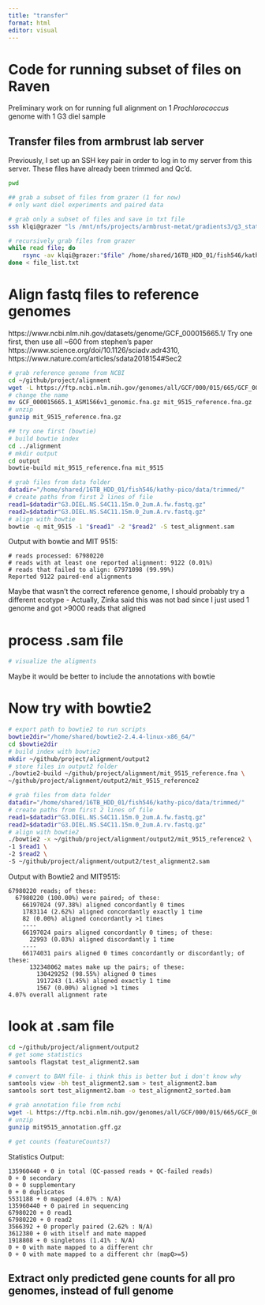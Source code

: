 ```yaml
---
title: "transfer"
format: html
editor: visual
---
```


# Code for running subset of files on Raven
Preliminary work on for running full alignment on 1 _Prochlorococcus_ genome with 1 G3 diel sample

## Transfer files from armbrust lab server
Previously, I set up an SSH key pair in order to log in to my server from this server. These files have already been trimmed and Qc'd.


```bash
pwd
```


```bash
## grab a subset of files from grazer (1 for now)
# only want diel experiments and paired data

# grab only a subset of files and save in txt file
ssh klqi@grazer "ls /mnt/nfs/projects/armbrust-metat/gradients3/g3_station_ns_metat/qc_data/G3.DIEL*.fastq.gz | grep -v '.unpaired.fastq.gz'" | head -n 6 > file_list.txt

# recursively grab files from grazer
while read file; do
    rsync -av klqi@grazer:"$file" /home/shared/16TB_HDD_01/fish546/kathy-pico/data/trimmed/
done < file_list.txt
```

# Align fastq files to reference genomes

https://www.ncbi.nlm.nih.gov/datasets/genome/GCF_000015665.1/ Try one first, then use all \~600 from stephen's paper https://www.science.org/doi/10.1126/sciadv.adr4310, https://www.nature.com/articles/sdata2018154#Sec2

```bash
# grab reference genome from NCBI
cd ~/github/project/alignment
wget -L https://ftp.ncbi.nlm.nih.gov/genomes/all/GCF/000/015/665/GCF_000015665.1_ASM1566v1/GCF_000015665.1_ASM1566v1_genomic.fna.gz
# change the name
mv GCF_000015665.1_ASM1566v1_genomic.fna.gz mit_9515_reference.fna.gz
# unzip
gunzip mit_9515_reference.fna.gz
```

```bash
## try one first (bowtie)
# build bowtie index
cd ../alignment
# mkdir output
cd output
bowtie-build mit_9515_reference.fna mit_9515

# grab files from data folder
datadir="/home/shared/16TB_HDD_01/fish546/kathy-pico/data/trimmed/"
# create paths from first 2 lines of file
read1=$datadir"G3.DIEL.NS.S4C11.15m.0_2um.A.fw.fastq.gz"
read2=$datadir"G3.DIEL.NS.S4C11.15m.0_2um.A.rv.fastq.gz"
# align with bowtie
bowtie -q mit_9515 -1 "$read1" -2 "$read2" -S test_alignment.sam
```

Output with bowtie and MIT 9515:

```         
# reads processed: 67980220
# reads with at least one reported alignment: 9122 (0.01%)
# reads that failed to align: 67971098 (99.99%)
Reported 9122 paired-end alignments
```

Maybe that wasn't the correct reference genome, I should probably try a different ecotype - Actually, Zinka said this was not bad since I just used 1 genome and got \>9000 reads that aligned

# process .sam file

```bash
# visualize the aligments

```

Maybe it would be better to include the annotations with bowtie

# Now try with bowtie2

```bash
# export path to bowtie2 to run scripts
bowtie2dir="/home/shared/bowtie2-2.4.4-linux-x86_64/"
cd $bowtie2dir
# build index with bowtie2
mkdir ~/github/project/alignment/output2
# store files in output2 folder
./bowtie2-build ~/github/project/alignment/mit_9515_reference.fna \
~/github/project/alignment/output2/mit_9515_reference2

# grab files from data folder
datadir="/home/shared/16TB_HDD_01/fish546/kathy-pico/data/trimmed/"
# create paths from first 2 lines of file
read1=$datadir"G3.DIEL.NS.S4C11.15m.0_2um.A.fw.fastq.gz"
read2=$datadir"G3.DIEL.NS.S4C11.15m.0_2um.A.rv.fastq.gz"
# align with bowtie2
./bowtie2 -x ~/github/project/alignment/output2/mit_9515_reference2 \
-1 $read1 \
-2 $read2 \
-S ~/github/project/alignment/output2/test_alignment2.sam
```

Output with Bowtie2 and MIT9515:

```         
67980220 reads; of these:
  67980220 (100.00%) were paired; of these:
    66197024 (97.38%) aligned concordantly 0 times
    1783114 (2.62%) aligned concordantly exactly 1 time
    82 (0.00%) aligned concordantly >1 times
    ----
    66197024 pairs aligned concordantly 0 times; of these:
      22993 (0.03%) aligned discordantly 1 time
    ----
    66174031 pairs aligned 0 times concordantly or discordantly; of these:
      132348062 mates make up the pairs; of these:
        130429252 (98.55%) aligned 0 times
        1917243 (1.45%) aligned exactly 1 time
        1567 (0.00%) aligned >1 times
4.07% overall alignment rate
```

# look at .sam file

```bash
cd ~/github/project/alignment/output2
# get some statistics
samtools flagstat test_alignment2.sam

# convert to BAM file- i think this is better but i don't know why
samtools view -bh test_alignment2.sam > test_alignment2.bam
samtools sort test_alignment2.bam -o test_alignment2_sorted.bam

# grab annotation file from ncbi
wget -L https://ftp.ncbi.nlm.nih.gov/genomes/all/GCF/000/015/665/GCF_000015665.1_ASM1566v1/GCF_000015665.1_ASM1566v1_genomic.gff.gz -O mit9515_annotation.gff.gz
# unzip
gunzip mit9515_annotation.gff.gz

# get counts (featureCounts?)
```

Statistics Output:

```         
135960440 + 0 in total (QC-passed reads + QC-failed reads)
0 + 0 secondary
0 + 0 supplementary
0 + 0 duplicates
5531188 + 0 mapped (4.07% : N/A)
135960440 + 0 paired in sequencing
67980220 + 0 read1
67980220 + 0 read2
3566392 + 0 properly paired (2.62% : N/A)
3612380 + 0 with itself and mate mapped
1918808 + 0 singletons (1.41% : N/A)
0 + 0 with mate mapped to a different chr
0 + 0 with mate mapped to a different chr (mapQ>=5)
```


## Extract only predicted gene counts for all pro genomes, instead of full genome